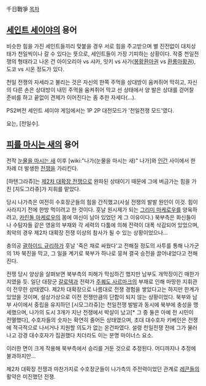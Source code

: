 千日戰爭
[[목차]]
== [[세인트 세이야]]의 용어 ==
비슷한 힘을 가진 세인트들끼리 맞붙을 경우 서로 힘을 주고받으며 별 진전없이 대치상태가 천일씩이나 갈 수 있다는 뜻으로, 세인트들이 가장 기피하는 상황이다. 작중 천일전쟁의 형태라고 나온 건 아이오리아 vs 샤카, 잇키 vs 사가([[봉황환마권]] vs [[환롱마황권]]), 도코 vs 시온 정도가 있다.

천일 전쟁의 자세라고 불리는 것은 자신의 한쪽 주먹을 상대방이 움켜쥐어 막히고, 자신의 다른 손은 상대방이 내민 주먹을 움켜쥐어 막고 선 상태에서 양 발은 상대를 걷어찰 준비를 하고 끝없이 견제가 이어진다는 좀 추한 자세다(…).

PS2버전 세인트 세이야 게임에서는 1P 2P 대전모드가 '천일전쟁 모드'였다.

요는, [천일수].

== [[피를 마시는 새]]의 용어 ==
전작 [[눈물을 마시는 새]] 이후 [wiki:"나가(눈물을 마시는 새)" 나가]와 [[인간]] 사이에서 한 차례 더 발생한 [[전쟁]]을 가리킨다. 

[하텐그라쥬]는 [[제2차 대확장 전쟁]]으로 완파된 상태이기 때문에 그에 버금가는 힘을 가진 [지도그라쥬]가 지휘를 맡았다. 

당시 나가측은 여전히 수호장군들의 힘을 간직했고(사실 전쟁의 발발 원인이 이것. 힘이 사라지기 전에 한방 먹이려고 한 것이다. 훗날 원시제가 되는 [[그리미 마케로우]]를 양육하려고, [[카린돌 마케로우]]의 몸에 여신이 남아 있었던 게 그 이유이다.) 북부측은 화신들이나 수탐자들 같은 영웅의 부재와 각 세력의 다툼에 의해 전력이 대폭 삭감되어 있었으며, 최악의 경우 제2차 대확장 전쟁 이상의 참사가 될 수 있는 상황이었으나...

충의공 [[괄하이드 규리하]]가 훗날 '죽은 채로 싸웠다'고 전해질 정도의 사투를 통해 나가군의 1차 북진을 막고, 그 일을 계기로 북부가 하나로 뭉쳐 결국 승전을 끌어내었다고 전해진다. 

전쟁 당시 양상을 살펴보면 북부측의 피해가 막심하긴 했지만 남부도 개막장이긴 매한가지였을 듯. 일단 대장군 [[갈로텍]]과 전략가 [[주퀘도 사르마크]]의 부재로 인해 마땅한 지휘관이 전무한 상태였다. 제2차 대확장으로 나름대로 전쟁 경험을 쌓았다고는 하지만 한계가 있었을 것이며, 설상가상으로 이전 전쟁만큼의 단합이 되지 않는 상황이었다. 북부와 남부 사이에서 중립을 유지하던 [시모그라쥬]는 천일전쟁 발발과 동시에 북부에 충성을 맹세했으며, 나가의 도시 3개가 지난 전쟁에서 박살이 났고[* 그 중 둘은 아예 전 시민이 전멸했다], 수호자들의 숫자는 확연히 줄어든 상태였으며, 초대 대수호자 키베인은 전쟁에 적극적으로 나서거나 지원할 의도가 없는 온건파였다. 설령 천일전쟁 전에 그가 물러나고 강경 대수호자가 집권했다 치더라도 이는 분명 마이너스 요소.

이러한 면이 크게 작용해 북부측에서 승리를 거둔 것으로 추정된다. 어디까지나 추정에 불과하지만...

제2차 대확장 전쟁과 마찬가지로 수호장군들이 나가측의 주전력이었던 관계로 [[레콘]]들의 활약은 미진했던 전쟁.
